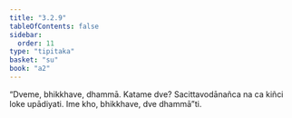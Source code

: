 ```yaml
---
title: "3.2.9"
tableOfContents: false
sidebar:
  order: 11
type: "tipitaka"
basket: "su"
book: "a2"
---
```



<DynamicBreadcrumb />

<Division number="139" book="a2">

<Paragraph number="229" book="a2">
“Dveme, bhikkhave, dhammā. Katame dve? Sacittavodānañca na ca kiñci loke upādiyati. Ime kho, bhikkhave, dve dhammā”ti.
</Paragraph>
</Division>